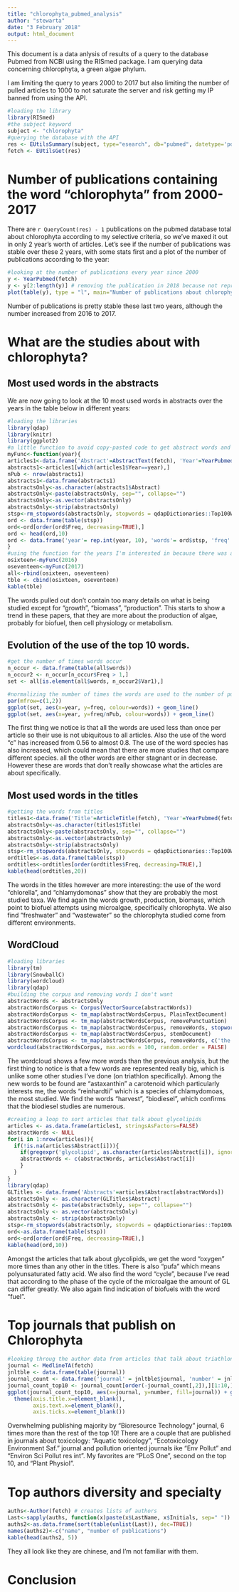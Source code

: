 ```yaml
---
title: "chlorophyta_pubmed_analysis"
author: "stewarta"
date: "3 February 2018"
output: html_document
---
```


This document is a data anlysis of results of a query to the database Pubmed from NCBI using the RISmed package. I am querying data concerning chlorophyta, a green algae phylum.

I am limiting the query to years 2000 to 2017 but also limiting the number of pulled articles to 1000 to not saturate the server and risk getting my IP banned from using the API.

```r
#loading the library
library(RISmed)
#the subject keyword
subject <- "chlorophyta"
#querying the database with the API
res <- EUtilsSummary(subject, type="esearch", db="pubmed", datetype='pdat', mindate=2000, maxdate=2017, retmax=1000)
fetch <- EUtilsGet(res)
```
# Number of publications containing the word "chlorophyta" from 2000-2017

There are `r QueryCount(res) - 1` publications on the pubmed database total about chlorophyta according to my selective criteria, so we've maxed it out in only 2 year's worth of articles. Let's see if the number of publications was stable over these 2 years, with some stats first and a plot of the number of publications according to the year:

```r
#looking at the number of publications every year since 2000
y <- YearPubmed(fetch)
y <- y[2:length(y)] # removing the publication in 2018 because not representative of the whole year
plot(table(y), type = "l", main="Number of publications about chlorophyta in 2016-2017", xlab = "Year of publication", ylab="Number of publications about chlorophyta")
```

Number of publications is pretty stable these last two years, although the number increased from 2016 to 2017.

# What are the studies about with chlorophyta?

## Most used words in the abstracts

We are now going to look at the 10 most used words in abstracts over the years in the table below in different years:

```r
#loading the libraries
library(qdap)
library(knitr)
library(ggplot2)
#a little function to avoid copy-pasted code to get abstract words and put them in dataframes
myFunc<-function(year){
articles1<-data.frame('Abstract'=AbstractText(fetch), 'Year'=YearPubmed(fetch))
abstracts1<-articles1[which(articles1$Year==year),]
nPub <- nrow(abstracts1)
abstracts1<-data.frame(abstracts1)
abstractsOnly<-as.character(abstracts1$Abstract)
abstractsOnly<-paste(abstractsOnly, sep="", collapse="")
abstractsOnly<-as.vector(abstractsOnly)
abstractsOnly<-strip(abstractsOnly)
stsp<-rm_stopwords(abstractsOnly, stopwords = qdapDictionaries::Top100Words)
ord <- data.frame(table(stsp))
ord<-ord[order(ord$Freq, decreasing=TRUE),]
ord <- head(ord,10)
ord <- data.frame('year'= rep.int(year, 10), 'words'= ord$stsp, 'freq' = ord$Freq, 'nPub' = rep(nPub, 10))
}
#using the function for the years I'm interested in because there was a shift in number of publications
osixteen<-myFunc(2016)
oseventeen<-myFunc(2017)
all<-rbind(osixteen, oseventeen)
tble <- cbind(osixteen, oseventeen)
kable(tble)
```

The words pulled out don't contain too many details on what is being studied except for "growth", "biomass", "production". This starts to show a trend in these papers, that they are more about the production of algae, probably for biofuel, then cell physiology or metabolism.

## Evolution of the use of the top 10 words.
 
```r
#get the number of times words occur
n_occur <- data.frame(table(all$words))
n_occur2 <- n_occur[n_occur$Freq > 1,]
set <- all[is.element(all$words, n_occur2$Var1),]

#normalizing the number of times the words are used to the number of publications
par(mfrow=c(1,2))
ggplot(set, aes(x=year, y=freq, colour=words)) + geom_line() 
ggplot(set, aes(x=year, y=freq/nPub, colour=words)) + geom_line() 
```

The first thing we notice is that all the words are used less than once per article so their use is not ubiquitous to all articles. Also the use of the word "c" has increased from 0.56 to almost 0.8. The use of the word species has also increased, which could mean that there are more studies that compare different species. all the other words are either stagnant or in decrease. However these are words that don't really showcase what the articles are about specifically.

## Most used words in the titles

```r
#getting the words from titles
titles1<-data.frame('Title'=ArticleTitle(fetch), 'Year'=YearPubmed(fetch))
abstractsOnly<-as.character(titles1$Title)
abstractsOnly<-paste(abstractsOnly, sep="", collapse="")
abstractsOnly<-as.vector(abstractsOnly)
abstractsOnly<-strip(abstractsOnly)
stsp<-rm_stopwords(abstractsOnly, stopwords = qdapDictionaries::Top100Words)
ordtitles<-as.data.frame(table(stsp))
ordtitles<-ordtitles[order(ordtitles$Freq, decreasing=TRUE),]
kable(head(ordtitles,20))
```

The words in the titles however are more interesting: the use of the word "chlorella", and "chlamydomonas" show that they are probably the most studied taxa. We find again the words growth, production, biomass, which point to biofuel attempts using microalgae, specifically chlorophyta. We also find "freshwater" and "wastewater" so the chlorophyta studied come from different environments.

## WordCloud

```r
#loading libraries
library(tm)
library(SnowballC)
library(wordcloud)
library(qdap)
#building the corpus and removing words I don't want
abstractWords <- abstractsOnly
abstractWordsCorpus <- Corpus(VectorSource(abstractWords))
abstractWordsCorpus <- tm_map(abstractWordsCorpus, PlainTextDocument)
abstractWordsCorpus <- tm_map(abstractWordsCorpus, removePunctuation)
abstractWordsCorpus <- tm_map(abstractWordsCorpus, removeWords, stopwords('english'))
abstractWordsCorpus <- tm_map(abstractWordsCorpus, stemDocument)
abstractWordsCorpus <- tm_map(abstractWordsCorpus, removeWords, c('the', 'this', stopwords('english')))
wordcloud(abstractWordsCorpus, max.words = 100, random.order = FALSE)
```

The wordcloud shows a few more words than the previous analysis, but the first thing to notice is that a few words are represented really big, which is unlike some other studies I've done (on triathlon specifically). Among the new words to be found are "astaxanthin" a carotenoid which particularly interests me, the words "reinhardtii" which is a species of chlamydomoas, the most studied. We find the words "harvest", "biodiesel", which confirms that the biodiesel studies are numerous.

```r
#creating a loop to sort articles that talk about glycolipids
articles <- as.data.frame(articles1, stringsAsFactors=FALSE)
abstractWords <- NULL
for(i in 1:nrow(articles)){
  if(!is.na(articles$Abstract[i])){
    if(gregexpr('glycolipid', as.character(articles$Abstract[i]), ignore.case = TRUE)[[1]][1]!=-1){
    abstractWords <- c(abstractWords, articles$Abstract[i])
    }
  }
}
library(qdap)
GLTitles <- data.frame('Abstracts'=articles$Abstract[abstractWords])
abstractsOnly <- as.character(GLTitles$Abstract)
abstractsOnly <- paste(abstractsOnly, sep="", collapse="")
abstractsOnly <- as.vector(abstractsOnly)
abstractsOnly <- strip(abstractsOnly)
stsp<-rm_stopwords(abstractsOnly, stopwords = qdapDictionaries::Top100Words)
ord<-as.data.frame(table(stsp))
ord<-ord[order(ord$Freq, decreasing=TRUE),]
kable(head(ord,10))
```

Amongst the articles that talk about glycolipids, we get the word "oxygen" more times than any other in the titles. There is also "pufa" which means polyunsaturated fatty acid. We also find the word "cycle", because I've read that according to the phase of the cycle of the microalgae the amount of GL can differ greatly. We also again find indication of biofuels with the word "fuel".

# Top journals that publish on Chlorophyta

```r
#looking throug the author data from articles that talk about triathlon and displaying the top 10
journal <- MedlineTA(fetch)
jnltble <- data.frame(table(journal))
journal_count <- data.frame('journal' = jnltble$journal, 'number' = jnltble$Freq)
journal_count_top10 <- journal_count[order(-journal_count[,2]),][1:10,]
ggplot(journal_count_top10, aes(x=journal, y=number, fill=journal)) + geom_bar(position="dodge",stat="identity")+
  theme(axis.title.x=element_blank(),
        axis.text.x=element_blank(),
        axis.ticks.x=element_blank())
```

Overwhelming publishing majority by "Bioresource Technology" journal, 6 times more than the rest of the top 10! There are a couple that are published in journals about toxicology: "Aquatic toxicology", "Ecotoxicology Environment Saf." journal and pollution oriented journals ike "Env Pollut" and "Environ Sci Pollut res int". My favorites are "PLoS One", second on the top 10,  and "Plant Physiol".

# Top authors diversity and specialty

```r
auths<-Author(fetch) # creates lists of authors
Last<-sapply(auths, function(x)paste(x$LastName, x$Initials, sep=" "))
auths2<-as.data.frame(sort(table(unlist(Last)), dec=TRUE))
names(auths2)<-c("name", "number of publications")
kable(head(auths2, 5))
```

They all look like they are chinese, and I'm not familiar with them.

# Conclusion

